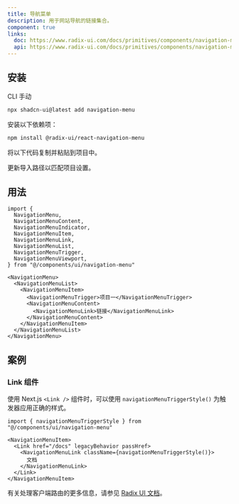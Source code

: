 ```yaml
---
title: 导航菜单
description: 用于网站导航的链接集合。
component: true
links:
  doc: https://www.radix-ui.com/docs/primitives/components/navigation-menu
  api: https://www.radix-ui.com/docs/primitives/components/navigation-menu#api-reference
---
```


<ComponentPreview name="navigation-menu-demo" />

## 安装

<Tabs defaultValue="cli">

<TabsList>
  <TabsTrigger value="cli">CLI</TabsTrigger>
  <TabsTrigger value="manual">手动</TabsTrigger>
</TabsList>
<TabsContent value="cli">

```bash
npx shadcn-ui@latest add navigation-menu
```

</TabsContent>

<TabsContent value="manual">

<Steps>

<Step>安装以下依赖项：</Step>

```bash
npm install @radix-ui/react-navigation-menu
```

<Step>将以下代码复制并粘贴到项目中。</Step>

<ComponentSource name="navigation-menu" />

<Step>更新导入路径以匹配项目设置。</Step>

</Steps>

</TabsContent>

</Tabs>

## 用法

```tsx
import {
  NavigationMenu,
  NavigationMenuContent,
  NavigationMenuIndicator,
  NavigationMenuItem,
  NavigationMenuLink,
  NavigationMenuList,
  NavigationMenuTrigger,
  NavigationMenuViewport,
} from "@/components/ui/navigation-menu"
```

```tsx
<NavigationMenu>
  <NavigationMenuList>
    <NavigationMenuItem>
      <NavigationMenuTrigger>项目一</NavigationMenuTrigger>
      <NavigationMenuContent>
        <NavigationMenuLink>链接</NavigationMenuLink>
      </NavigationMenuContent>
    </NavigationMenuItem>
  </NavigationMenuList>
</NavigationMenu>
```

## 案例

### Link 组件

使用 Next.js `<Link />` 组件时，可以使用 `navigationMenuTriggerStyle()` 为触发器应用正确的样式。

```tsx
import { navigationMenuTriggerStyle } from "@/components/ui/navigation-menu"
```

```tsx {3-5}
<NavigationMenuItem>
  <Link href="/docs" legacyBehavior passHref>
    <NavigationMenuLink className={navigationMenuTriggerStyle()}>
      文档
    </NavigationMenuLink>
  </Link>
</NavigationMenuItem>
```

有关处理客户端路由的更多信息，请参见 [Radix UI 文档](https://www.radix-ui.com/docs/primitives/components/navigation-menu#with-client-side-routing)。